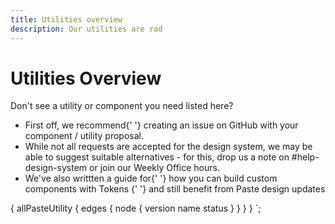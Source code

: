 ```yaml
---
title: Utilities overview
description: Our utilities are rad
---
```



# Utilities Overview

<Callout>
  <CalloutTitle as="h4">Don't see a utility or component you need listed here?</CalloutTitle>
  <UL>
    <LI>
      First off, we recommend{' '}
      <Anchor href="https://github.com/twilio-labs/paste/issues">creating an issue on GitHub</Anchor> with your
      component / utility proposal.
    </LI>
    <LI>
      While not all requests are accepted for the design system, we may be able to suggest suitable alternatives - for
      this, drop us a note on #help-design-system or join our Weekly Office hours.
    </LI>
    <LI>
      We've also writtten a guide for{' '}
      <Anchor href="/tokens/how-to-compose-custom-ui-with-tokens">
        how you can build custom components with Tokens
      </Anchor>{' '}
      and still benefit from Paste design updates
    </LI>
  </UL>
</Callout>

<ComponentOverviewTable
  categoryRoute={SidebarCategoryRoutes.UTILITIES}
  componentsList={props.data.allPasteUtility.edges}
/>

  {
    allPasteUtility {
      edges {
        node {
          version
          name
          status
        }
      }
    }
  }
`;

